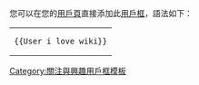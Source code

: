 {{Userbox
  |id=[[File:New-Bouncywikilogo.gif|45px]]
  |id-c=#f6f6f6
  |id-s=12
  |info=這個用戶非常喜歡'''[[維基百科]]'''。
  |info-c=#f6f6f6
  |info-s=10
  |border-c=#bbb
  | nocat         = {{{nocat|}}}
  | usercategory  = 非常喜歡維基百科的維基人
}}<noinclude>
[[Category:關注與興趣用戶框模板]]
</noinclude><noinclude>
{{clear}}

您可以在您的[[維基百科:用戶頁|用戶頁]]直接添加此[[維基百科:用戶框|用戶框]]，語法如下：
{| style="background: transparent; float: left;"
|<pre>{{User i love wiki}}</pre>
|}
</noinclude>